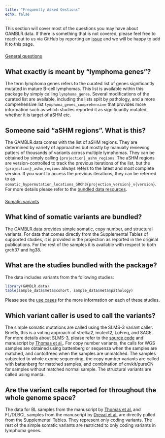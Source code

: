 ```yaml
---
title: "Frequently Asked Qestions"
echo: false
---
```


This section will cover most of the questions you may have about GAMBLR.data. If
there is something that is not covered, please feel free to reach out to us via
GitHub by reporting an [issue](https://github.com/morinlab/GAMBLR.data/issues/new)
and we will be happy to add it to this page.

###


<div class="d-grid gap-2"><a class="btn btn-lg btn-primary" data-bs-toggle="collapse" href="#General" role="button" aria-expanded="false" aria-controls="General">General questions</a></div>

::: {#General .collapse .multi-collapse}

## What exactly is meant by "lymphoma genes"?

The term lymphoma genes refers to the curated list of genes significantly
mutated in mature B-cell lymphomas. This list is available within this package
by simply calling `lymphoma_genes`.
Several modifications of the curated list are available, including the lists
split by pathology, and a more comprehensive list `lymphoma_genes_comprehensive`
that provides more information such as which studies reported it as significantly
mutated, whether it is target of aSHM etc.

## Someone said "aSHM regions". What is this?

The GAMBLR.data comes with the list of aSHM regions. They are determined by
variety of approaches but mostly by manually reviewing patters of thousands of
variants across multiple lymphomas. They can be obtained by simply calling
`{projection}_ashm_regions`.
The aSHM regions are version-controlled to track the previous iterations of the
list, but the `{projection}_ashm_regions` always refers to the latest and most
complete version. If you want to access the previous iterations, they can be
referred to as `somatic_hypermutation_locations_GRCh3{projection_version}_v{version}`.
For more details please refer to the [bundled data resources](./resources/bundled_data.html).

:::

###

<div class="d-grid gap-2"><a class="btn btn-lg btn-primary" data-bs-toggle="collapse" href="#SomaticVariants" role="button" aria-expanded="false" aria-controls="SomaticVariants">Somatic variants</a></div>

###

::: {#SomaticVariants .collapse .multi-collapse}

## What kind of somatic variants are bundled?

The GAMBLR.data provides simple somatic, copy number, and structural variants.
For data that comes directly from the Supplemental Tables of supported studies,
it is provided in the projection as reported in the original publications. For
the rest of the samples it is available with respect to both grch37 and hg38.

## What are the studies bundled with the package?

The data includes variants from the following studies:
```r
library(GAMBLR.data)
table(sample_data$meta$cohort, sample_data$meta$pathology)
```

Please see the [use cases](./why.html#use-cases) for the more information on
each of these studies.

## Which variant caller is used to call the variants?

The simple somatic mutations are called using the SLMS-3 variant caller. Briefly,
this is a voting approach of strelka2, mutect2, LoFreq, and SAGE. For more
details about SLMS-3, please refer to the [source code](https://github.com/LCR-BCCRC/lcr-modules/tree/master/modules/slms_3) and manuscript by [Thomas et al.](https://doi.org/10.1182/blood.2022016534).
For copy number variants, the calls for WGS samples are obtained using
battenberg or sequenza when the samples are matched, and contolfreec when the
samples are unmatched. The samples subjected to whole exome sequencing, the
copy number variants are called with battenberg for matched samples, and
combination of cnvkit/pureCN for samples without matched normal sample.
The structural variants are called using manta.

## Are the variant calls reported for throughout the whole genome space?

The data for BL samples from the manuscript by [Thomas et al.](https://doi.org/10.1182/blood.2022016534) and FL/DLBCL samples from the manuscript by [Dreval et al.](https://doi.org/10.1182/blood.2022018719) are directly pulled from the Supplemental Tables. They
represent only coding variants.
The rest of the simple somatic variants are restricted to only coding variants
in lymphoma genes.

:::
